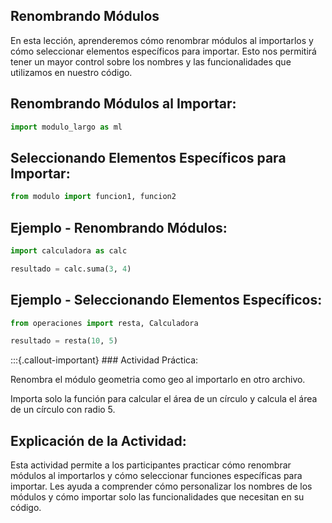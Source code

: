 ## Renombrando Módulos

En esta lección, aprenderemos cómo renombrar módulos al importarlos y cómo seleccionar elementos específicos para importar. Esto nos permitirá tener un mayor control sobre los nombres y las funcionalidades que utilizamos en nuestro código.

## Renombrando Módulos al Importar:

```python
import modulo_largo as ml
```
## Seleccionando Elementos Específicos para Importar:
```python
from modulo import funcion1, funcion2
```
## Ejemplo - Renombrando Módulos:

```python
import calculadora as calc

resultado = calc.suma(3, 4)
```
## Ejemplo - Seleccionando Elementos Específicos:

```python
from operaciones import resta, Calculadora

resultado = resta(10, 5)
```
:::{.callout-important}
### Actividad Práctica:

Renombra el módulo geometria como geo al importarlo en otro archivo.

Importa solo la función para calcular el área de un círculo y calcula el área de un círculo con radio 5.

## Explicación de la Actividad:
Esta actividad permite a los participantes practicar cómo renombrar módulos al importarlos y cómo seleccionar funciones específicas para importar. Les ayuda a comprender cómo personalizar los nombres de los módulos y cómo importar solo las funcionalidades que necesitan en su código.
